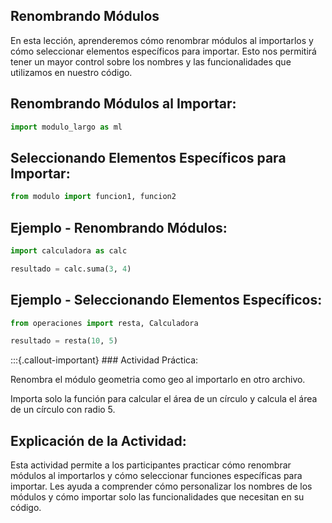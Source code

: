 ## Renombrando Módulos

En esta lección, aprenderemos cómo renombrar módulos al importarlos y cómo seleccionar elementos específicos para importar. Esto nos permitirá tener un mayor control sobre los nombres y las funcionalidades que utilizamos en nuestro código.

## Renombrando Módulos al Importar:

```python
import modulo_largo as ml
```
## Seleccionando Elementos Específicos para Importar:
```python
from modulo import funcion1, funcion2
```
## Ejemplo - Renombrando Módulos:

```python
import calculadora as calc

resultado = calc.suma(3, 4)
```
## Ejemplo - Seleccionando Elementos Específicos:

```python
from operaciones import resta, Calculadora

resultado = resta(10, 5)
```
:::{.callout-important}
### Actividad Práctica:

Renombra el módulo geometria como geo al importarlo en otro archivo.

Importa solo la función para calcular el área de un círculo y calcula el área de un círculo con radio 5.

## Explicación de la Actividad:
Esta actividad permite a los participantes practicar cómo renombrar módulos al importarlos y cómo seleccionar funciones específicas para importar. Les ayuda a comprender cómo personalizar los nombres de los módulos y cómo importar solo las funcionalidades que necesitan en su código.
